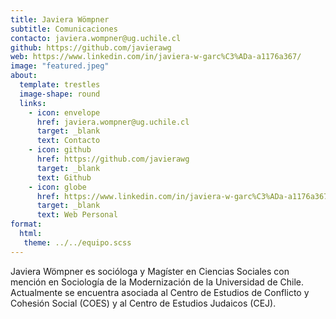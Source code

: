 ```yaml
---
title: Javiera Wömpner
subtitle: Comunicaciones
contacto: javiera.wompner@ug.uchile.cl
github: https://github.com/javierawg
web: https://www.linkedin.com/in/javiera-w-garc%C3%ADa-a1176a367/
image: "featured.jpeg"
about:
  template: trestles
  image-shape: round
  links:
    - icon: envelope
      href: javiera.wompner@ug.uchile.cl
      target: _blank
      text: Contacto
    - icon: github
      href: https://github.com/javierawg
      target: _blank
      text: Github
    - icon: globe
      href: https://www.linkedin.com/in/javiera-w-garc%C3%ADa-a1176a367/
      target: _blank
      text: Web Personal
format: 
  html: 
   theme: ../../equipo.scss
---
```


Javiera Wömpner es socióloga y Magíster en Ciencias Sociales con mención en Sociología de la Modernización de la Universidad de Chile. Actualmente se encuentra asociada al Centro de Estudios de Conflicto y Cohesión Social (COES) y al Centro de Estudios Judaicos (CEJ).